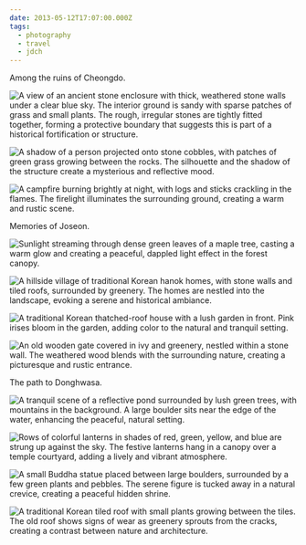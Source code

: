 ```yaml
---
date: 2013-05-12T17:07:00.000Z
tags:
  - photography
  - travel
  - jdch
---
```

Among the ruins of Cheongdo.

![A view of an ancient stone enclosure with thick, weathered stone walls under a clear blue sky. The interior ground is sandy with sparse patches of grass and small plants. The rough, irregular stones are tightly fitted together, forming a protective boundary that suggests this is part of a historical fortification or structure.](/assets/photos/20130511-IMG_6343.jpg)

![A shadow of a person projected onto stone cobbles, with patches of green grass growing between the rocks. The silhouette and the shadow of the structure create a mysterious and reflective mood.](/assets/photos/20130511-IMG_6440.jpg)

![A campfire burning brightly at night, with logs and sticks crackling in the flames. The firelight illuminates the surrounding ground, creating a warm and rustic scene.](/assets/photos/20130511-IMG_6487.jpg)

Memories of Joseon.

![Sunlight streaming through dense green leaves of a maple tree, casting a warm glow and creating a peaceful, dappled light effect in the forest canopy.](/assets/photos/20130512-IMG_6515.jpg)

![A hillside village of traditional Korean hanok homes, with stone walls and tiled roofs, surrounded by greenery. The homes are nestled into the landscape, evoking a serene and historical ambiance.](/assets/photos/20130512-IMG_6569.jpg)

![A traditional Korean thatched-roof house with a lush garden in front. Pink irises bloom in the garden, adding color to the natural and tranquil setting.](/assets/photos/20130512-IMG_6544.jpg)

![An old wooden gate covered in ivy and greenery, nestled within a stone wall. The weathered wood blends with the surrounding nature, creating a picturesque and rustic entrance.](/assets/photos/20130512-IMG_6553.jpg)

The path to Donghwasa.

![A tranquil scene of a reflective pond surrounded by lush green trees, with mountains in the background. A large boulder sits near the edge of the water, enhancing the peaceful, natural setting.](/assets/photos/20130512-IMG_6578.jpg)

![Rows of colorful lanterns in shades of red, green, yellow, and blue are strung up against the sky. The festive lanterns hang in a canopy over a temple courtyard, adding a lively and vibrant atmosphere.](/assets/photos/20130512-IMG_6612.jpg)

![A small Buddha statue placed between large boulders, surrounded by a few green plants and pebbles. The serene figure is tucked away in a natural crevice, creating a peaceful hidden shrine.](/assets/photos/20130512-IMG_6622.jpg)

![A traditional Korean tiled roof with small plants growing between the tiles. The old roof shows signs of wear as greenery sprouts from the cracks, creating a contrast between nature and architecture.](/assets/photos/20130512-IMG_6634.jpg)
